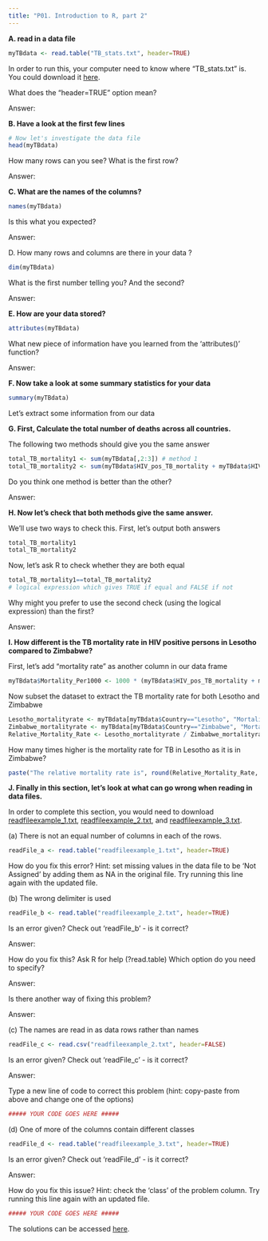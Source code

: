 ```yaml
---
title: "P01. Introduction to R, part 2"
---
```


**A. read in a data file**

```r
myTBdata <- read.table("TB_stats.txt", header=TRUE)
```

In order to run this, your computer need to know where "TB_stats.txt" is. You could download it [here](data/TB_stats.txt).

What does the "header=TRUE" option mean?

Answer:

**B. Have a look at the first few lines**

```r
# Now let's investigate the data file
head(myTBdata)
```

How many rows can you see? What is the first row?

Answer:

**C. What are the names of the columns?**

```r
names(myTBdata)
```

Is this what you expected?

Answer:

D. How many rows and columns are there in your data ?

```r
dim(myTBdata)
```

What is the first number telling you? And the second?

Answer:

**E. How are your data stored?**

```r
attributes(myTBdata)
```

What new piece of information have you learned from the 'attributes()' function?

Answer:

**F. Now take a look at some summary statistics for your data**

```r
summary(myTBdata)
```

Let's extract some information from our data

**G. First, Calculate the total number of deaths across all countries.**

The following two methods should give you the same answer

```r
total_TB_mortality1 <- sum(myTBdata[,2:3]) # method 1
total_TB_mortality2 <- sum(myTBdata$HIV_pos_TB_mortality + myTBdata$HIV_neg_TB_mortality) # method 2
```

Do you think one method is better than the other?

Answer:

**H. Now let's check that both methods give the same answer.**

We'll use two ways to check this. First, let's output both answers

```r
total_TB_mortality1
total_TB_mortality2
```

Now, let's ask R to check whether they are both equal

```r
total_TB_mortality1==total_TB_mortality2 
# logical expression which gives TRUE if equal and FALSE if not
```

Why might you prefer to use the second check (using the logical expression) than the first?

Answer:

**I. How different is the TB mortality rate in HIV positive persons in Lesotho compared to Zimbabwe?**

First, let's add "mortality rate" as another column in our data frame

```r
myTBdata$Mortality_Per1000 <- 1000 * (myTBdata$HIV_pos_TB_mortality + myTBdata$HIV_neg_TB_mortality)/myTBdata$Population
```

Now subset the dataset to extract the TB mortality rate for both Lesotho and Zimbabwe

```r
Lesotho_mortalityrate <- myTBdata[myTBdata$Country=="Lesotho", "Mortality_Per1000"]
Zimbabwe_mortalityrate <- myTBdata[myTBdata$Country=="Zimbabwe", "Mortality_Per1000"]
Relative_Mortality_Rate <- Lesotho_mortalityrate / Zimbabwe_mortalityrate
```

How many times higher is the mortality rate for TB in Lesotho as it is in Zimbabwe?

```r
paste("The relative mortality rate is", round(Relative_Mortality_Rate, 2), sep=" ")
```

**J. Finally in this section, let's look at what can go wrong when reading in data files.**

In order to complete this section, you would need to download [readfileexample_1.txt](data/readfileexample_1.txt), [readfileexample_2.txt](data/readfileexample_2.txt), and [readfileexample_3.txt](data/readfileexample_3.txt).

\(a\) There is not an equal number of columns in each of the rows.

```r
readFile_a <- read.table("readfileexample_1.txt", header=TRUE)
```

How do you fix this error? Hint: set missing values in the data file to be 'Not Assigned' by adding them as NA in the original file. Try running this line again with the updated file.

\(b\) The wrong delimiter is used

```r
readFile_b <- read.table("readfileexample_2.txt", header=TRUE)
```

Is an error given? Check out 'readFile_b' - is it correct?

Answer:

How do you fix this? Ask R for help (?read.table) Which option do you need to specify?

Answer:

Is there another way of fixing this problem?

Answer:

\(c\) The names are read in as data rows rather than names

```r
readFile_c <- read.csv("readfileexample_2.txt", header=FALSE)
```

Is an error given? Check out 'readFile_c' - is it correct?

Answer:

Type a new line of code to correct this problem (hint: copy-paste from above and change one of the options)

```r
##### YOUR CODE GOES HERE #####
```

\(d\) One of more of the columns contain different classes

```r
readFile_d <- read.table("readfileexample_3.txt", header=TRUE)
```

Is an error given? Check out 'readFile_d' - is it correct?

Answer:

How do you fix this issue? Hint: check the 'class' of the problem column. Try running this line again with an updated file.

```r
##### YOUR CODE GOES HERE #####
```

The solutions can be accessed [here](00_01_2_IntroToR_solutions.qmd).
